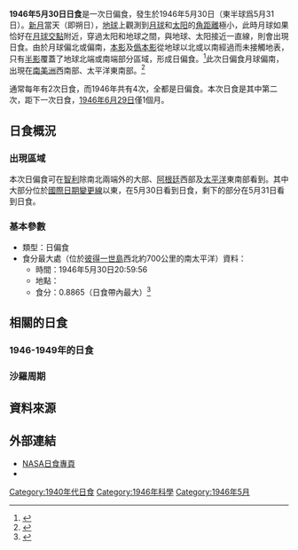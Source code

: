 {{Infobox Solar eclipse
| Year        = 1946
| Month       = 5
| Day         = 30
| Type        = 日偏食
| Image       = SE1946May30P.png
| Image size  = 200px
| Image intro = 1946年5月30日日偏食路徑圖
  <!--   日食資料   -->
| Gamma       = -1.0711
| Mag         = 0.8865
| Saros       = 117
| Saros total = 71
| Saros seq   = 65
  <!--     食甚     -->
| Duration    = 
| Location    = [[彼得一世島|彼得一世島]]西北約700公里的南[[太平洋|太平洋]]
| Coords      = {{coord|64.1|S|101.0|W}}
| Width       = 
  <!--   開始時間   -->
| Partial     = 
| Start type  = 
| Centre      = 
| Greatest    = 20:59:56
  <!--     倒數     -->
| hour        = 20
| minute      = 59
| second      = 56
| Duration_s  = 
}}
'''1946年5月30日日食'''是一次日偏食，發生於1946年5月30日（東半球爲5月31日）。[[新月|新月]]當天（即朔日），[[地球|地球]]上觀測到[[月球|月球]]和[[太阳|太阳]]的[[角距離|角距離]]極小，此時月球如果恰好在[[月球交點|月球交點]]附近，穿過太阳和地球之間，與地球、太阳接近一直線，則會出現日食。由於月球偏北或偏南，[[本影|本影]]及[[僞本影|僞本影]]從地球以北或以南經過而未接觸地表，只有[[半影|半影]]覆蓋了地球北端或南端部分區域，形成日偏食。<ref name="astron">{{cite web|author=樊忠玉|title=日（月）食|url=http://www.astron.ac.cn/bencandy-51-1630-1.htm|publisher=中国天文科普网|accessdate=2016-03-26|archive-date=2014-09-17|archive-url=https://web.archive.org/web/20140917080048/http://www.astron.ac.cn/bencandy-51-1630-1.htm|dead-url=no}}</ref>此次日偏食月球偏南，出現在[[南美洲|南美洲]]西南部、太平洋東南部。<ref name="NASAGIF">{{cite web|author=Fred Espenak|title=Paritial Solar Eclipse of 1946 May 30|url=http://eclipse.gsfc.nasa.gov/SEplot/SEplot1901/SE1946May30P.GIF|publisher=NASA Eclipse Web Site|accessdate=2019-01-04|archive-date=2020-10-21|archive-url=https://web.archive.org/web/20201021015435/https://eclipse.gsfc.nasa.gov/SEplot/SEplot1901/SE1946May30P.GIF|dead-url=no}}{{en}}</ref>

通常每年有2次日食，而1946年共有4次，全都是日偏食。本次日食是其中第二次，距下一次日食，[[1946年6月29日日食|1946年6月29日]]僅1個月。

== 日食概況 ==
=== 出現區域 ===
本次日偏食可在[[智利|智利]]除南北兩端外的大部、[[阿根廷|阿根廷]]西部及[[太平洋|太平洋]]東南部看到。其中大部分位於[[國際日期變更線|國際日期變更線]]以東，在5月30日看到日食，剩下的部分在5月31日看到日食。

=== 基本參數 ===
{{NoteUTC}}
* 類型：日偏食
* 食分最大處（位於[[彼得一世島|彼得一世島]]西北約700公里的南太平洋）資料：
** 時間：1946年5月30日20:59:56
** 地點：{{coord|64.1|S|101.0|W}}
** 食分：0.8865（日食帶內最大）<ref name="Besselian">{{cite web|author=Fred Espenak|title=Besselian Elements - Paritial Solar Eclipse of 1946 May 30|url=http://eclipse.gsfc.nasa.gov/SEsearch/SEdata.php?Ecl=19460530|publisher=NASA Eclipse Web Site|accessdate=2019-01-04|archive-date=2020-10-28|archive-url=https://web.archive.org/web/20201028182623/https://eclipse.gsfc.nasa.gov/SEsearch/SEdata.php?Ecl=19460530|dead-url=no}}{{en}}</ref>

== 相關的日食 ==
=== 1946-1949年的日食 ===
{{Solar eclipse set 1946-1949}}

=== 沙羅周期 ===
{{Solar Saros series 117}}

== 資料來源 ==
{{reflist}}

== 外部連結 ==
{{日食主題}}
* [http://eclipse.gsfc.nasa.gov/solar.html NASA日食專頁]{{Wayback|url=http://eclipse.gsfc.nasa.gov/solar.html |date=20190108200537 }}{{en}}
* {{Partial solar eclipse NASA reference|1901/SE1946May30P|19460530}}

{{Solar eclipses
|nature=日偏食
|previous=[[1946年1月3日日食|1946年1月3日日食]]
|natureprevious=日偏食
|next=[[1946年6月29日日食|1946年6月29日日食]]
|naturenext=日偏食
|previoussamenature=[[1946年1月3日日食|1946年1月3日日食]]
|nextsamenature=[[1946年6月29日日食|1946年6月29日日食]]
}}
{{日食}}

[[Category:1940年代日食|Category:1940年代日食]]
[[Category:1946年科學|Category:1946年科學]]
[[Category:1946年5月|Category:1946年5月]]